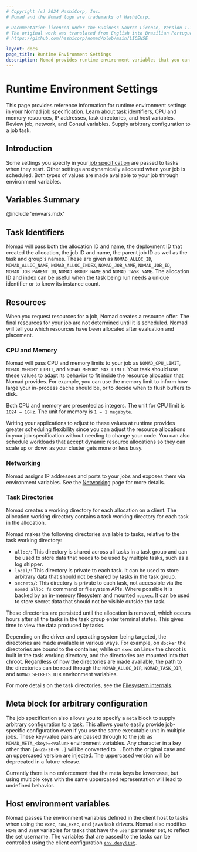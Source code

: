 ```yaml
---
# Copyright (c) 2024 HashiCorp, Inc.
# Nomad and the Nomad logo are trademarks of HashiCorp.

# Documentation licensed under the Business Source License, Version 1.1.
# The original work was translated from English into Brazilian Portuguese.
# https://github.com/hashicorp/nomad/blob/main/LICENSE

layout: docs
page_title: Runtime Environment Settings
description: Nomad provides runtime environment variables that you can use in your workloads. Learn about task identifiers, CPU and memory resources, IP addresses, task directories, and host variables. Review job, network, and Consul variables. Supply arbitrary configuration to a job task.
---
```


# Runtime Environment Settings

This page provides reference information for runtime environment settings in
your Nomad job specification. Learn about task identifiers, CPU and memory
resources, IP addresses, task directories, and host variables. Review job,
network, and Consul variables. Supply arbitrary configuration to a job task.

## Introduction

Some settings you specify in your [job specification][jobspec] are passed
to tasks when they start. Other settings are dynamically allocated when your job
is scheduled. Both types of values are made available to your job through
environment variables.

## Variables Summary

@include 'envvars.mdx'

## Task Identifiers

Nomad will pass both the allocation ID and name, the deployment ID that created
the allocation, the job ID and name, the parent job ID as well as
the task and group's names. These are given as `NOMAD_ALLOC_ID`, `NOMAD_ALLOC_NAME`,
`NOMAD_ALLOC_INDEX`, `NOMAD_JOB_NAME`, `NOMAD_JOB_ID`,
`NOMAD_JOB_PARENT_ID`, `NOMAD_GROUP_NAME` and `NOMAD_TASK_NAME`. The allocation ID
and index can be useful when the task being run needs a unique identifier or to
know its instance count.

## Resources

When you request resources for a job, Nomad creates a resource offer. The final
resources for your job are not determined until it is scheduled. Nomad will
tell you which resources have been allocated after evaluation and placement.

### CPU and Memory

Nomad will pass CPU and memory limits to your job as `NOMAD_CPU_LIMIT`,
`NOMAD_MEMORY_LIMIT`, and `NOMAD_MEMORY_MAX_LIMIT`. Your task should use these
values to adapt its behavior to fit inside the resource allocation that Nomad
provides. For example, you can use the memory limit to inform how large your
in-process cache should be, or to decide when to flush buffers to disk.

Both CPU and memory are presented as integers. The unit for CPU limit is
`1024 = 1GHz`. The unit for memory is `1 = 1 megabyte`.

Writing your applications to adjust to these values at runtime provides greater
scheduling flexibility since you can adjust the resource allocations in your
job specification without needing to change your code. You can also schedule workloads
that accept dynamic resource allocations so they can scale up or down as your
cluster gets more or less busy.

### Networking

Nomad assigns IP addresses and ports to your jobs and exposes them via environment
variables. See the [Networking](/nomad/docs/job-specification/network) page for more
details.

### Task Directories

Nomad creates a working directory for each allocation on a client. The
allocation working directory contains a task working directory for each task
in the allocation.

Nomad makes the following directories available to tasks, relative to the task
working directory:

- `alloc/`: This directory is shared across all tasks in a task group and can be
  used to store data that needs to be used by multiple tasks, such as a log
  shipper.
- `local/`: This directory is private to each task. It can be used to store
  arbitrary data that should not be shared by tasks in the task group.
- `secrets/`: This directory is private to each task, not accessible via the
  `nomad alloc fs` command or filesystem APIs. Where possible it is backed by an
  in-memory filesystem and mounted `noexec`. It can be used to store secret data
  that should not be visible outside the task.

These directories are persisted until the allocation is removed, which occurs
hours after all the tasks in the task group enter terminal states. This gives
time to view the data produced by tasks.

Depending on the driver and operating system being targeted, the directories
are made available in various ways. For example, on `docker` the directories
are bound to the container, while on `exec` on Linux the chroot is built in
the task working directory, and the directories are mounted into that
chroot. Regardless of how the directories are made available, the path to the
directories can be read through the `NOMAD_ALLOC_DIR`, `NOMAD_TASK_DIR`, and
`NOMAD_SECRETS_DIR` environment variables.

For more details on the task directories, see the [Filesystem internals][].

## Meta block for arbitrary configuration

The job specification also allows you to specify a `meta` block to supply
arbitrary configuration to a task. This allows you to easily provide
job-specific configuration even if you use the same executable unit in multiple
jobs. These key-value pairs are passed through to the job as
`NOMAD_META_<key>=<value>` environment variables. Any character in a key other
than `[A-Za-z0-9_.]` will be converted to `_`. Both the original case and an uppercased
version are injected. The uppercased version will be deprecated in a future release.

Currently there is no enforcement that the meta keys be lowercase, but using
multiple keys with the same uppercased representation will lead to undefined
behavior.

## Host environment variables

Nomad passes the environment variables defined in the client host to tasks
when using the `exec`, `raw_exec`, and `java` task drivers. Nomad also modifies
`HOME` and `USER` variables for tasks that have the `user` parameter set, to
reflect the set username. The variables that are passed to the tasks can be
controlled using the client configuration [`env.denylist`][].

[jobspec]: /nomad/docs/job-specification 'Nomad Job Specification'
[filesystem internals]: /nomad/docs/concepts/filesystem
[`env.denylist`]: /nomad/docs/configuration/client#env-denylist
